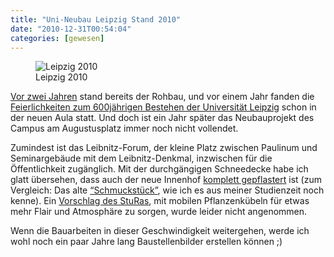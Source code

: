 ```yaml
---
title: "Uni-Neubau Leipzig Stand 2010"
date: "2010-12-31T00:54:04"
categories: [gewesen]
---
```


![Leipzig 2010](leipzig2010.jpg)

[Vor zwei Jahren](/blog/2008/12/22/leipzig-weihnachten-2008/) stand bereits der Rohbau, und vor einem Jahr fanden die [Feierlichkeiten zum 600jährigen Bestehen der Universität Leipzig](http://www.zv.uni-leipzig.de/service/presse/pressemeldungen.html?ifab_modus=detail&ifab_id=3587) schon in der neuen Aula statt. Und doch ist ein Jahr später das Neubauprojekt des Campus am Augustusplatz immer noch nicht vollendet.

Zumindest ist das Leibnitz-Forum, der kleine Platz zwischen Paulinum und Seminargebäude mit dem Leibnitz-Denkmal, inzwischen für die Öffentlichkeit zugänglich. Mit der durchgängigen Schneedecke habe ich glatt übersehen, dass auch der neue Innenhof [komplett gepflastert](http://www.zv.uni-leipzig.de/fileadmin/user_upload/UniStadt/allgemein/bilder/Baugeschehen/historie/gallerie_neu/campus_forum_komplett_800.JPG) ist (zum Vergleich: Das alte ["Schmuckstück"](http://www.zv.uni-leipzig.de/fileadmin/user_upload/UniStadt/allgemein/bilder/Baugeschehen/historie/gallerie_neu/innenhof_ddr_800.jpg), wie ich es aus meiner Studienzeit noch kenne). Ein [Vorschlag des StuRas](http://www.stura.uni-leipzig.de/news-einzel/datum/2010/08/04/campus-augustusplatz-bleibt-graue-betonwueste/), mit mobilen Pflanzenkübeln für etwas mehr Flair und Atmosphäre zu sorgen, wurde leider nicht angenommen.

Wenn die Bauarbeiten in dieser Geschwindigkeit weitergehen, werde ich wohl noch ein paar Jahre lang Baustellenbilder erstellen können ;)
